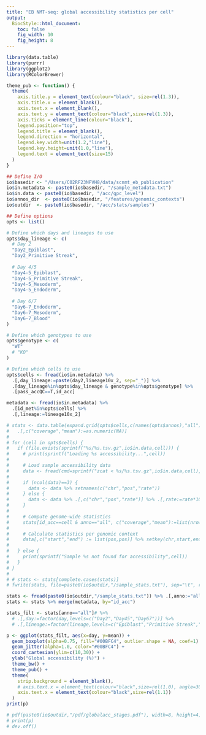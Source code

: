 ```yaml
---
title: "EB NMT-seq: global accessibility statistics per cell"
output:
  BiocStyle::html_document: 
    toc: false
    fig_width: 10
    fig_height: 8
---
```


```r
library(data.table)
library(purrr)
library(ggplot2)
library(RColorBrewer)
```

```r
theme_pub <- function() {
  theme(
    axis.title.y = element_text(colour="black", size=rel(1.3)),
    axis.title.x = element_blank(),
    axis.text.x = element_blank(),
    axis.text.y = element_text(colour="black",size=rel(1.3)),
    axis.ticks = element_line(colour="black"),
    legend.position="top",
    legend.title = element_blank(),
    legend.direction = "horizontal",
    legend.key.width=unit(1.2,"line"),
    legend.key.height=unit(1.0,"line"),
    legend.text = element_text(size=15)
  )
}
```

```r

## Define I/O 
io$basedir <- "/Users/C02RF23NFVH8/data/scnmt_eb_publication"
io$in.metadata <- paste0(io$basedir, "/sample_metadata.txt")
io$in.data <- paste0(io$basedir, "/acc/gpc_level")
io$annos_dir  <- paste0(io$basedir, "/features/genomic_contexts")
io$outdir  <- paste0(io$basedir, "/acc/stats/samples")

## Define options
opts <- list()

# Define which days and lineages to use
opts$day_lineage <- c(
  # Day 2
  "Day2_Epiblast",
  "Day2_Primitive Streak",
  
  # Day 4/5
  "Day4-5_Epiblast",
  "Day4-5_Primitive Streak",
  "Day4-5_Mesoderm",
  "Day4-5_Endoderm",
  
  # Day 6/7
  "Day6-7_Endoderm",
  "Day6-7_Mesoderm",
  "Day6-7_Blood"
)

# Define which genotypes to use
opts$genotype <- c(
  "WT"
  # "KO"
)

# Define which cells to use
opts$cells <- fread(io$in.metadata) %>%
  .[,day_lineage:=paste(day2,lineage10x_2, sep="_")] %>%
  .[day_lineage%in%opts$day_lineage & genotype%in%opts$genotype] %>%
  .[pass_accQC==T,id_acc]
```

<!-- Load sample metadata -->
```r
metadata <- fread(io$in.metadata) %>% 
  .[id_met%in%opts$cells] %>%
  .[,lineage:=lineage10x_2]
```

<!-- Load accessibility data and filter genomic contexts -->
```r
# stats <- data.table(expand.grid(opts$cells,c(names(opts$annos),"all"))) %>% setnames(c("id_acc","anno")) %>%
#   .[,c("coverage","mean"):=as.numeric(NA)]
# 
# for (cell in opts$cells) {
#   if (file.exists(sprintf("%s/%s.tsv.gz",io$in.data,cell))) {
#     # print(sprintf("Loading %s accessibility...",cell))
# 
#     # Load sample accessibility data
#     data <- fread(cmd=sprintf("zcat < %s/%s.tsv.gz",io$in.data,cell), verbose=F, showProgress=F, stringsAsFactors=T)
#     
#     if (ncol(data)==3) {
#       data <- data %>% setnames(c("chr","pos","rate"))
#     } else {
#       data <- data %>% .[,c("chr","pos","rate")] %>% .[,rate:=rate*100]
#     }
# 
#     # Compute genome-wide statistics
#     stats[id_acc==cell & anno=="all", c("coverage","mean"):=list(nrow(data),mean(data$rate))]
# 
#     # Calculate statistics per genomic context
#     data[,c("start","end") := list(pos,pos)] %>% setkey(chr,start,end)
# 
#   } else {
#     print(sprintf("Sample %s not found for accessibility",cell))
#   }
# }
# 
# # stats <- stats[complete.cases(stats)]
# fwrite(stats, file=paste0(io$outdir,"/sample_stats.txt"), sep="\t", row.names=F, col.names=T, quote=F)
```

<!-- Load pre-computed stats -->
```r
stats <- fread(paste0(io$outdir,"/sample_stats.txt")) %>% .[,anno:="all"]
stats <- stats %>% merge(metadata, by="id_acc") 
```

<!-- Plot global accessibility rates -->
```r
stats_filt <- stats[anno=="all"]# %>%
  # .[,day:=factor(day,levels=c("Day2","Day45","Day67"))] %>%
  # .[,lineage:=factor(lineage,levels=c("Epiblast","Primitive Streak","Mesoderm","Blood","Endoderm"))]

p <- ggplot(stats_filt, aes(x=day, y=mean)) +
  geom_boxplot(alpha=0.75, fill="#00BFC4", outlier.shape = NA, coef=1) +
  geom_jitter(alpha=1.0, color="#00BFC4") +
  coord_cartesian(ylim=c(10,30)) +
  ylab("Global accessibility (%)") +
  theme_bw() +
  theme_pub() +
  theme(
    strip.background = element_blank(),
    # axis.text.x = element_text(colour="black",size=rel(1.0), angle=30, hjust=1, vjust=1)
    axis.text.x = element_text(colour="black",size=rel(1.1))
  )
print(p)

# pdf(paste0(io$outdir,"/pdf/globalacc_stages.pdf"), width=8, height=4, useDingbats = F)
# print(p)
# dev.off()
```